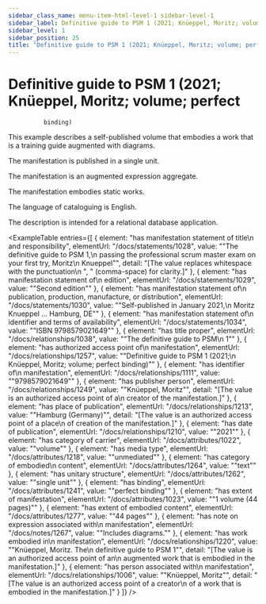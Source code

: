 ```yaml
---
sidebar_class_name: menu-item-html-level-1 sidebar-level-1
sidebar_label: Definitive guide to PSM 1 (2021; Knüeppel, Moritz; volume; perfect binding)
sidebar_level: 1
sidebar_position: 25
title: "Definitive guide to PSM 1 (2021; Knüeppel, Moritz; volume; perfect\n              binding)"
---
```


# Definitive guide to PSM 1 (2021; Knüeppel, Moritz; volume; perfect
              binding)

This example describes a self-published volume that embodies a work that is a
              training guide augmented with diagrams.

The manifestation is published in a single unit.

The manifestation is an augmented expression aggregate.

The manifestation embodies static works.

The language of cataloguing is English.

The description is intended for a relational database application.

<ExampleTable
  entries={[
    {
      element: "has manifestation statement of title\n                      and responsibility",
      elementUrl: "/docs/statements/1028",
      value: "\"The definitive guide to PSM 1,\n                    passing the professional scrum master exam on your first try, Moritz\n                    Knueppel\"",
      detail: "[The value replaces whitespace with the punctuation\n                      \", \" (comma-space) for clarity.]"
    },
    {
      element: "has manifestation statement of\n                    edition",
      elementUrl: "/docs/statements/1029",
      value: "\"Second edition\""
    },
    {
      element: "has manifestation statement of\n                    publication, production, manufacture, or distribution",
      elementUrl: "/docs/statements/1030",
      value: "\"Self-published in January 2021,\n                  Moritz Knueppel … Hamburg, DE\""
    },
    {
      element: "has manifestation statement of\n                    identifier and terms of availability",
      elementUrl: "/docs/statements/1034",
      value: "\"ISBN 9798579021649\""
    },
    {
      element: "has title proper",
      elementUrl: "/docs/relationships/1038",
      value: "\"The definitive guide to PSM\n                  1\""
    },
    {
      element: "has authorized access point of\n                    manifestation",
      elementUrl: "/docs/relationships/1257",
      value: "\"Definitive guide to PSM 1 (2021;\n                  Knüeppel, Moritz; volume; perfect binding)\""
    },
    {
      element: "has identifier of\n                  manifestation",
      elementUrl: "/docs/relationships/1111",
      value: "\"9798579021649\""
    },
    {
      element: "has publisher person",
      elementUrl: "/docs/relationships/1249",
      value: "\"Knüeppel, Moritz\"",
      detail: "[The value is an authorized access point of a\n                      creator of the manifestation.]"
    },
    {
      element: "has place of publication",
      elementUrl: "/docs/relationships/1213",
      value: "\"Hamburg (Germany)\"",
      detail: "[The value is an authorized access point of a place\n                      of creation of the manifestation.]"
    },
    {
      element: "has date of publication",
      elementUrl: "/docs/relationships/1210",
      value: "\"2021\""
    },
    {
      element: "has category of carrier",
      elementUrl: "/docs/attributes/1022",
      value: "\"volume\""
    },
    {
      element: "has media type",
      elementUrl: "/docs/attributes/1218",
      value: "\"unmediated\""
    },
    {
      element: "has category of embodied\n                  content",
      elementUrl: "/docs/attributes/1264",
      value: "\"text\""
    },
    {
      element: "has unitary structure",
      elementUrl: "/docs/attributes/1262",
      value: "\"single unit\""
    },
    {
      element: "has binding",
      elementUrl: "/docs/attributes/1241",
      value: "\"perfect binding\""
    },
    {
      element: "has extent of manifestation",
      elementUrl: "/docs/attributes/1023",
      value: "\"1 volume (44 pages)\""
    },
    {
      element: "has extent of embodied content",
      elementUrl: "/docs/attributes/1277",
      value: "\"44 pages\""
    },
    {
      element: "has note on expression associated with\n                    manifestation",
      elementUrl: "/docs/notes/1267",
      value: "\"Includes diagrams.\""
    },
    {
      element: "has work embodied in\n                      manifestation",
      elementUrl: "/docs/relationships/1220",
      value: "\"Knüeppel, Moritz. The\n                    definitive guide to PSM 1\"",
      detail: "[The value is an authorized access point of an\n                      augmented work that is embodied in the manifestation.]"
    },
    {
      element: "has person associated with\n                      manifestation",
      elementUrl: "/docs/relationships/1006",
      value: "\"Knüeppel, Moritz\"",
      detail: "[The value is an authorized access point of a creator\n                    of a work that is embodied in the manifestation.]"
    }
  ]}
/>
